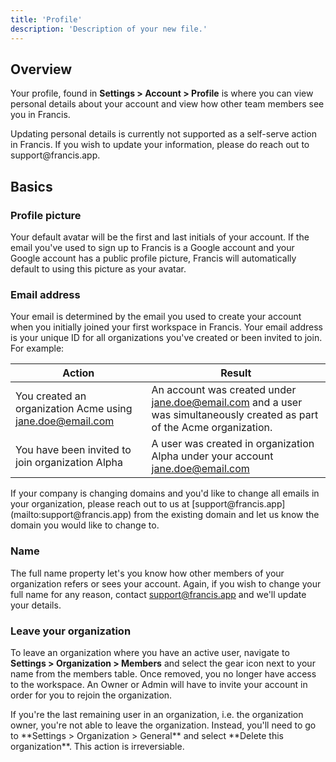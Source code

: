 ```yaml
---
title: 'Profile'
description: 'Description of your new file.'
---
```


## Overview

Your profile, found in **Settings > Account > Profile** is where you can view personal details about your account and view how other team members see you in Francis.

<Info>
  Updating personal details is currently not supported as a self-serve action in Francis. If you wish to update your information, please do reach out to support@francis.app.
</Info>

## Basics

### Profile picture

Your default avatar will be the first and last initials of your account. If the email you've used to sign up to Francis is a Google account and your Google account has a public profile picture, Francis will automatically default to using this picture as your avatar.

### Email address

Your email is determined by the email you used to create your account when you initially joined your first workspace in Francis. Your email address is your unique ID for all organizations you've created or been invited to join. For example:

| Action                                                    | Result                                                                                                                  |
| --------------------------------------------------------- | ----------------------------------------------------------------------------------------------------------------------- |
| You created an organization Acme using jane.doe@email.com | An account was created under jane.doe@email.com and a user was simultaneously created as part of the Acme organization. |
| You have been invited to join organization Alpha          | A user was created in organization Alpha under your account jane.doe@email.com                                          |

<Info>
  If your company is changing domains and you'd like to change all emails in your organization, please reach out to us at [support@francis.app](mailto:support@francis.app) from the existing domain and let us know the domain you would like to change to.
</Info>

### Name

The full name property let's you know how other members of your organization refers or sees your account. Again, if you wish to change your full name for any reason, contact [support@francis.app](mailto:support@francis.app) and we'll update your details.

### Leave your organization

To leave an organization where you have an active user, navigate to **Settings > Organization > Members** and select the gear icon next to your name from the members table. Once removed, you no longer have access to the workspace. An Owner or Admin will have to invite your account in order for you to rejoin the organization.

<Tip>
  If you're the last remaining user in an organization, i.e. the organization owner, you're not able to leave the organization. Instead, you'll need to go to **Settings > Organization > General** and select **Delete this organization**. This action is irreversiable.
</Tip>